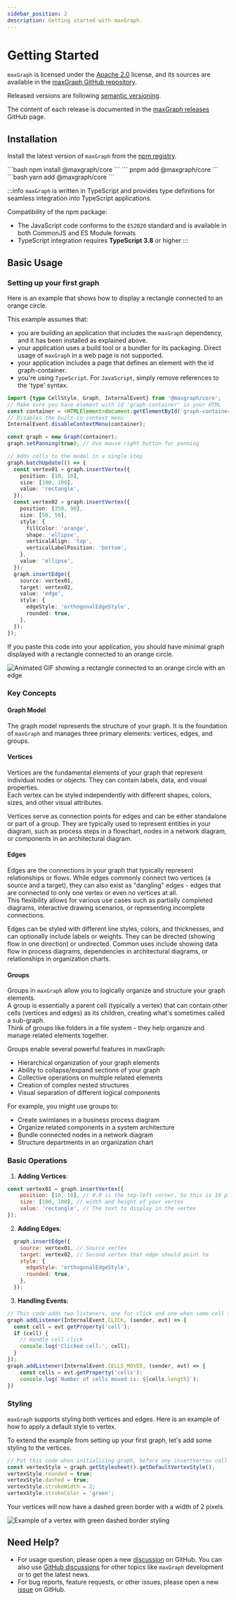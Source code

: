 ```yaml
---
sidebar_position: 2
description: Getting started with maxGraph.
---
```



# Getting Started

`maxGraph` is licensed under the [Apache 2.0](https://www.apache.org/licenses/LICENSE-2.0.html) license, and its sources are available in the [maxGraph GitHub repository](https://github.com/maxGraph/maxGraph).

Released versions are following [semantic versioning](https://semver.org/).

The content of each release is documented in the [maxGraph releases](https://github.com/maxGraph/maxGraph/releases) GitHub page.

## Installation
[//]: # (extract of <rootdir>/README.md)
Install the latest version of `maxGraph` from the [npm registry](https://www.npmjs.com/package/@maxgraph/core).

<Tabs>
  <TabItem value="npm" label="npm" default>
    ```bash
    npm install @maxgraph/core
    ```
  </TabItem>
  <TabItem value="pnpm" label="pnpm">
    ```
    pnpm add @maxgraph/core
    ```
  </TabItem>
  <TabItem value="yarn" label="yarn">
    ```bash
    yarn add @maxgraph/core
    ```
  </TabItem>
</Tabs>

:::info
`maxGraph` is written in TypeScript and provides type definitions for seamless integration into TypeScript applications.

Compatibility of the npm package:
- The JavaScript code conforms to the `ES2020` standard and is available in both CommonJS and ES Module formats
- TypeScript integration requires **TypeScript 3.8** or higher
:::

[//]: # (END OF 'extract of <rootdir>/README.md')


## Basic Usage

### Setting up your first graph

[//]: # (extract of <rootdir>/README.md)

Here is an example that shows how to display a rectangle connected to an orange circle.

This example assumes that:

- you are building an application that includes the `maxGraph` dependency, and it has been installed as explained above.
- your application uses a build tool or a bundler for its packaging. Direct usage of `maxGraph` in a web page is not supported.
- your application includes a page that defines an element with the id graph-container.
- you're using `TypeScript`. For `JavaScript`, simply remove references to the 'type' syntax.


```typescript
import {type CellStyle, Graph, InternalEvent} from '@maxgraph/core';
// Make sure you have element with id 'graph-container' in your HTML
const container = <HTMLElement>document.getElementById('graph-container');
// Disables the built-in context menu
InternalEvent.disableContextMenu(container);

const graph = new Graph(container);
graph.setPanning(true); // Use mouse right button for panning

// Adds cells to the model in a single step
graph.batchUpdate(() => {
  const vertex01 = graph.insertVertex({
    position: [10, 10],
    size: [100, 100],
    value: 'rectangle',
  });
  const vertex02 = graph.insertVertex({
    position: [350, 90],
    size: [50, 50],
    style: {
      fillColor: 'orange',
      shape: 'ellipse',
      verticalAlign: 'top',
      verticalLabelPosition: 'bottom',
    },
    value: 'ellipse',
  });
  graph.insertEdge({
    source: vertex01,
    target: vertex02,
    value: 'edge',
    style: {
      edgeStyle: 'orthogonalEdgeStyle',
      rounded: true,
    },
  });
});
```
If you paste this code into your application, you should have minimal graph displayed with a rectangle connected to an orange circle.

![Animated GIF showing a rectangle connected to an orange circle with an edge](./assets/getting-started/first-graph.gif)

[//]: # (END OF 'extract of <rootdir>/README.md')

### Key Concepts

#### Graph Model
The graph model represents the structure of your graph. It is the foundation of `maxGraph` and manages three primary elements: vertices, edges, and groups.

#### Vertices
Vertices are the fundamental elements of your graph that represent individual nodes or objects. They can contain labels, data, and visual properties. \
Each vertex can be styled independently with different shapes, colors, sizes, and other visual attributes.

Vertices serve as connection points for edges and can be either standalone or part of a group. They are typically used to represent entities in your diagram, such as process steps in a flowchart, nodes in a network diagram, or components in an architectural diagram.

#### Edges
Edges are the connections in your graph that typically represent relationships or flows. While edges commonly connect two vertices (a source and a target),
they can also exist as "dangling" edges - edges that are connected to only one vertex or even no vertices at all. \
This flexibility allows for various use cases such as partially completed diagrams, interactive drawing scenarios, or representing incomplete connections.

Edges can be styled with different line styles, colors, and thicknesses, and can optionally include labels or weights.
They can be directed (showing flow in one direction) or undirected. Common uses include showing data flow in process diagrams, dependencies in architectural diagrams, or relationships in organization charts.

#### Groups
Groups in `maxGraph` allow you to logically organize and structure your graph elements. \
A group is essentially a parent cell (typically a vertex) that can contain other cells (vertices and edges) as its children, creating what's sometimes called a sub-graph. \
Think of groups like folders in a file system - they help organize and manage related elements together.

Groups enable several powerful features in maxGraph:
- Hierarchical organization of your graph elements
- Ability to collapse/expand sections of your graph
- Collective operations on multiple related elements
- Creation of complex nested structures
- Visual separation of different logical components

For example, you might use groups to:
- Create swimlanes in a business process diagram
- Organize related components in a system architecture
- Bundle connected nodes in a network diagram
- Structure departments in an organization chart


### Basic Operations

1. **Adding Vertices**:
```javascript
const vertex01 = graph.insertVertex({
    position: [10, 10], // 0,0 is the top-left corner. So this is 10 pixels from the top and 10 pixels from the left.
    size: [100, 100], // width and height of your vertex
    value: 'rectangle', // The text to display in the vertex
});
```

2. **Adding Edges**:
```javascript
  graph.insertEdge({
    source: vertex01, // Source vertex
    target: vertex02, // Second vertex that edge should point to
    style: {
      edgeStyle: 'orthogonalEdgeStyle',
      rounded: true,
    },
  });
```

3. **Handling Events**:
```javascript
// This code adds two listeners, one for click and one when some cell is moved
graph.addListener(InternalEvent.CLICK, (sender, evt) => {
  const cell = evt.getProperty('cell');
  if (cell) {
    // Handle cell click
    console.log('Clicked cell:', cell);
  }
});
graph.addListener(InternalEvent.CELLS_MOVED, (sender, evt) => {
    const cells = evt.getProperty('cells');
    console.log(`Number of cells moved is: ${cells.length}`);
})
```

### Styling

`maxGraph` supports  styling both vertices and edges. Here is an example of how to apply a default style to vertex.

To extend the example from setting up your first graph, let's add some styling to the vertices.

```javascript
// Put this code when initializing graph, before any insertVertex call has been made.
const vertexStyle = graph.getStylesheet().getDefaultVertexStyle();
vertexStyle.rounded = true;
vertexStyle.dashed = true;
vertexStyle.strokeWidth = 2;
vertexStyle.strokeColor = 'green';
```

Your vertices will now have a dashed green border with a width of 2 pixels.

![Example of a vertex with green dashed border styling](./assets/getting-started/vertex-style.png)


## Need Help?
[//]: # (extract of <rootdir>/README.md)

- For usage question, please open a new [discussion](https://github.com/maxGraph/maxGraph/discussions/categories/q-a) on GitHub. You can also use
[GitHub discussions](https://github.com/maxGraph/maxGraph/discussions) for other topics like `maxGraph` development or to get the latest news.
- For bug reports, feature requests, or other issues, please open a new [issue](https://github.com/maxGraph/maxGraph/issues) on GitHub.

[//]: # (END OF 'extract of <rootdir>/README.md')
